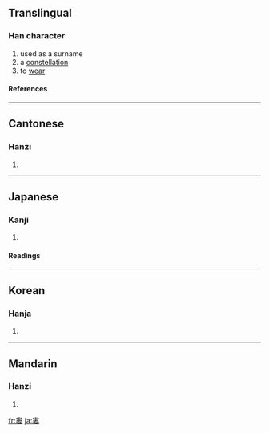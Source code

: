 {{see|娄}}

==Translingual==
===Han character===
{{Han char|rn=38|rad=女|as=08|sn=11|four=5040<sub>4</sub>|canj=中中女 (LLV)}}
# used as a surname
# a [[constellation]]
# to [[wear]]
====References====
{{Han ref|kx=0263.480|dkj=06383|dj=0530.330|hdz=21058.030|uh=5A41|ud=23105|bh=B0FA|bd=45306}}
----
==Cantonese==
===Hanzi===
{{yue-hanzi|jyut=|y=lau4}}
# {{defn|Cantonese}}
----
==Japanese==
===Kanji===
{{ja-kanji|grade=|rs=女08}}
# {{defn|Japanese}} 
====Readings====
{{ja-readings|on=[[ろう]] (rō), [[る]] (ru), [[るい]] (rui)|kun=[[むなしい]] (munashii), [[あらい]] (arai), [[おさめる]] (osameru)}}
----
==Korean==
===Hanja===
{{ko-hanja|hangeul=루|rv=ru|mr=ru}}
# {{defn|Korean}}
----
==Mandarin==
===Hanzi===
{{cmn-hanzi|sim=娄|pin=[[lóu]] ([[lou2]])|wg=lou<sup>2</sup>}}
# {{defn|Mandarin}}

[[fr:婁]]
[[ja:婁]]